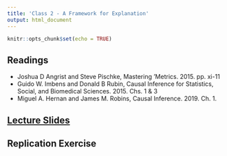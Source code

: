 ```yaml
---
title: 'Class 2 - A Framework for Explanation'
output: html_document
---
```


```r
knitr::opts_chunk$set(echo = TRUE)
```

## Readings

- Joshua D Angrist and Steve Pischke, Mastering 'Metrics. 2015. pp. xi-11
- Guido W. Imbens and Donald B Rubin, Causal Inference for Statistics, Social, and Biomedical Sciences. 2015. Chs. 1 & 3
- Miguel A. Hernan and James M. Robins, Causal Inference. 2019. Ch. 1.

## [Lecture Slides](Slides_Class1_v1.pdf)

## Replication Exercise


